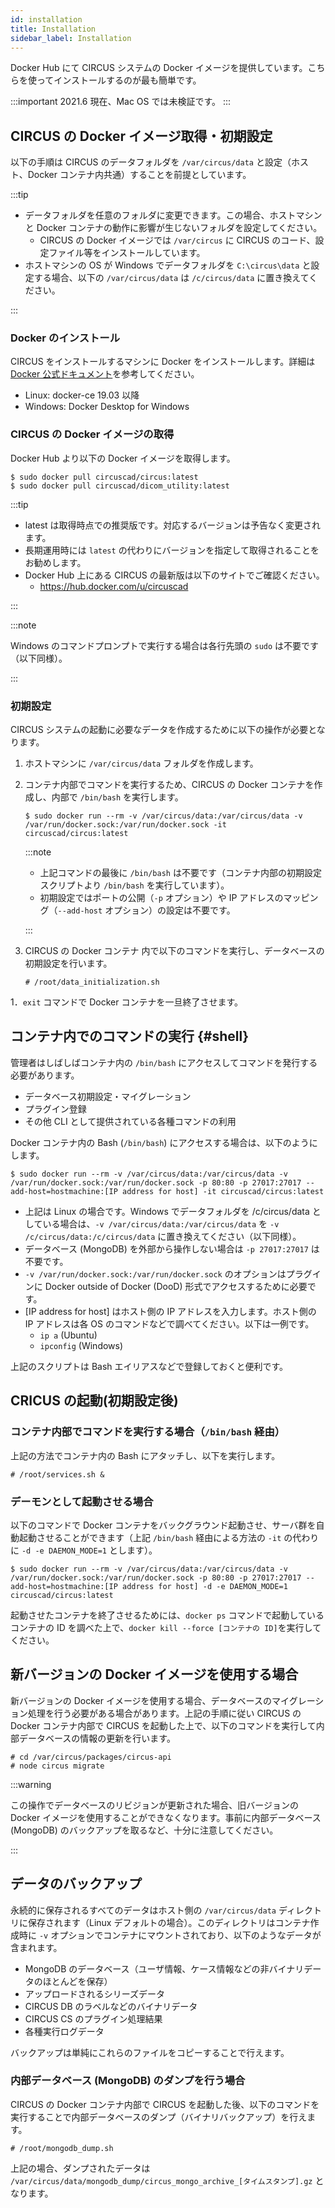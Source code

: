 ```yaml
---
id: installation
title: Installation
sidebar_label: Installation
---
```


Docker Hub にて CIRCUS システムの Docker イメージを提供しています。こちらを使ってインストールするのが最も簡単です。

:::important
2021.6 現在、Mac OS では未検証です。
:::

## CIRCUS の Docker イメージ取得・初期設定

以下の手順は CIRCUS のデータフォルダを `/var/circus/data` と設定（ホスト、Docker コンテナ内共通）することを前提としています。

:::tip

- データフォルダを任意のフォルダに変更できます。この場合、ホストマシン と Docker コンテナの動作に影響が生じないフォルダを設定してください。
  - CIRCUS の Docker イメージでは `/var/circus` に CIRCUS のコード、設定ファイル等をインストールしています。
- ホストマシンの OS が Windows でデータフォルダを `C:\circus\data` と設定する場合、以下の `/var/circus/data` は `/c/circus/data` に置き換えてください。

:::

### Docker のインストール

CIRCUS をインストールするマシンに Docker をインストールします。詳細は [Docker 公式ドキュメント](https://docs.docker.com/get-docker/)を参考してください。

- Linux: docker-ce 19.03 以降
- Windows: Docker Desktop for Windows

### CIRCUS の Docker イメージの取得

Docker Hub より以下の Docker イメージを取得します。

```shell-session
$ sudo docker pull circuscad/circus:latest
$ sudo docker pull circuscad/dicom_utility:latest
```

:::tip

- latest は取得時点での推奨版です。対応するバージョンは予告なく変更されます。
- 長期運用時には `latest` の代わりにバージョンを指定して取得されることをお勧めします。
- Docker Hub 上にある CIRCUS の最新版は以下のサイトでご確認ください。
  - https://hub.docker.com/u/circuscad

:::

:::note

Windows のコマンドプロンプトで実行する場合は各行先頭の `sudo` は不要です（以下同様）。

:::

### 初期設定

CIRCUS システムの起動に必要なデータを作成するために以下の操作が必要となります。

1. ホストマシンに `/var/circus/data` フォルダを作成します。

1. コンテナ内部でコマンドを実行するため、CIRCUS の Docker コンテナを作成し、内部で `/bin/bash` を実行します。

   ```shell-session
   $ sudo docker run --rm -v /var/circus/data:/var/circus/data -v /var/run/docker.sock:/var/run/docker.sock -it circuscad/circus:latest
   ```

   :::note

   - 上記コマンドの最後に `/bin/bash` は不要です（コンテナ内部の初期設定スクリプトより `/bin/bash` を実行しています）。
   - 初期設定ではポートの公開（`-p` オプション）や IP アドレスのマッピング（`--add-host` オプション）の設定は不要です。

   :::

1. CIRCUS の Docker コンテナ 内で以下のコマンドを実行し、データベースの初期設定を行います。

   ```shell-session title="コンテナ内"
   # /root/data_initialization.sh
   ```

1．`exit` コマンドで Docker コンテナを一旦終了させます。

## コンテナ内でのコマンドの実行 {#shell}

管理者はしばしばコンテナ内の `/bin/bash` にアクセスしてコマンドを発行する必要があります。

- データベース初期設定・マイグレーション
- プラグイン登録
- その他 CLI として提供されている各種コマンドの利用

Docker コンテナ内の Bash (`/bin/bash`) にアクセスする場合は、以下のようにします。

```shell-session
$ sudo docker run --rm -v /var/circus/data:/var/circus/data -v /var/run/docker.sock:/var/run/docker.sock -p 80:80 -p 27017:27017 --add-host=hostmachine:[IP address for host] -it circuscad/circus:latest
```

- 上記は Linux の場合です。Windows でデータフォルダを /c/circus/data としている場合は、`-v /var/circus/data:/var/circus/data` を `-v /c/circus/data:/c/circus/data` に置き換えてください（以下同様）。
- データベース (MongoDB) を外部から操作しない場合は `-p 27017:27017` は不要です。
- `-v /var/run/docker.sock:/var/run/docker.sock` のオプションはプラグインに Docker outside of Docker (DooD) 形式でアクセスするために必要です。
- [IP address for host] はホスト側の IP アドレスを入力します。ホスト側の IP アドレスは各 OS のコマンドなどで調べてください。以下は一例です。
  - `ip a` (Ubuntu)
  - `ipconfig` (Windows)

上記のスクリプトは Bash エイリアスなどで登録しておくと便利です。

## CRICUS の起動(初期設定後)

### コンテナ内部でコマンドを実行する場合（`/bin/bash` 経由）

上記の方法でコンテナ内の Bash にアタッチし、以下を実行します。

```shell-session title="コンテナ内"
# /root/services.sh &
```

### デーモンとして起動させる場合

以下のコマンドで Docker コンテナをバックグラウンド起動させ、サーバ群を自動起動させることができます（上記 `/bin/bash` 経由による方法の `-it` の代わりに `-d -e DAEMON_MODE=1` とします）。

```shell-session
$ sudo docker run --rm -v /var/circus/data:/var/circus/data -v /var/run/docker.sock:/var/run/docker.sock -p 80:80 -p 27017:27017 --add-host=hostmachine:[IP address for host] -d -e DAEMON_MODE=1 circuscad/circus:latest
```

起動させたコンテナを終了させるためには、`docker ps` コマンドで起動しているコンテナの ID を調べた上で、`docker kill --force [コンテナの ID]`を実行してください。

## 新バージョンの Docker イメージを使用する場合

新バージョンの Docker イメージを使用する場合、データベースのマイグレーション処理を行う必要がある場合があります。上記の手順に従い CIRCUS の Docker コンテナ内部で CIRCUS を起動した上で、以下のコマンドを実行して内部データベースの情報の更新を行います。

```shell-session title="コンテナ内"
# cd /var/circus/packages/circus-api
# node circus migrate
```

:::warning

この操作でデータベースのリビジョンが更新された場合、旧バージョンの Docker イメージを使用することができなくなります。事前に内部データベース (MongoDB) のバックアップを取るなど、十分に注意してください。

:::

## データのバックアップ

永続的に保存されるすべてのデータはホスト側の `/var/circus/data` ディレクトリに保存されます（Linux デフォルトの場合）。このディレクトリはコンテナ作成時に `-v` オプションでコンテナにマウントされており、以下のようなデータが含まれます。

- MongoDB のデータベース（ユーザ情報、ケース情報などの非バイナリデータのほとんどを保存）
- アップロードされるシリーズデータ
- CIRCUS DB のラベルなどのバイナリデータ
- CIRCUS CS のプラグイン処理結果
- 各種実行ログデータ

バックアップは単純にこれらのファイルをコピーすることで行えます。

### 内部データベース (MongoDB) のダンプを行う場合

CIRCUS の Docker コンテナ内部で CIRCUS を起動した後、以下のコマンドを実行することで内部データベースのダンプ（バイナリバックアップ）を行えます。

```shell-session
# /root/mongodb_dump.sh
```

上記の場合、ダンプされたデータは `/var/circus/data/mongodb_dump/circus_mongo_archive_[タイムスタンプ].gz` となります。

